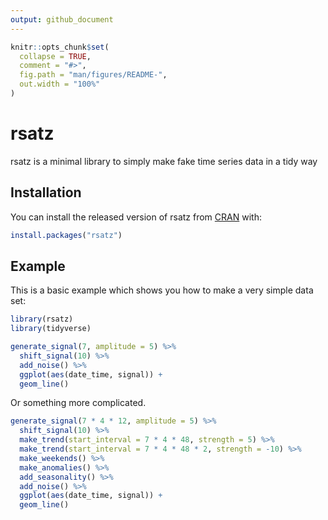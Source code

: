 ```yaml
---
output: github_document
---
```


<!-- README.md is generated from README.Rmd. Please edit that file -->

```r
knitr::opts_chunk$set(
  collapse = TRUE,
  comment = "#>",
  fig.path = "man/figures/README-",
  out.width = "100%"
)
```
# rsatz

<!-- badges: start -->
<!-- badges: end -->

rsatz is a minimal library to simply make fake time series data in a tidy way

## Installation

You can install the released version of rsatz from [CRAN](https://CRAN.R-project.org) with:

``` r
install.packages("rsatz")
```

## Example

This is a basic example which shows you how to make a very simple data set:

```r
library(rsatz)
library(tidyverse)

generate_signal(7, amplitude = 5) %>% 
  shift_signal(10) %>% 
  add_noise() %>% 
  ggplot(aes(date_time, signal)) +
  geom_line()
```


Or something more complicated.

```r
generate_signal(7 * 4 * 12, amplitude = 5) %>% 
  shift_signal(10) %>% 
  make_trend(start_interval = 7 * 4 * 48, strength = 5) %>%
  make_trend(start_interval = 7 * 4 * 48 * 2, strength = -10) %>%
  make_weekends() %>%  
  make_anomalies() %>% 
  add_seasonality() %>% 
  add_noise() %>% 
  ggplot(aes(date_time, signal)) +
  geom_line()
```

